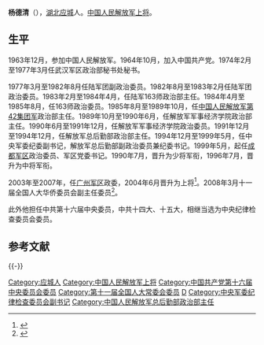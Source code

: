 '''杨德清'''（{{bd|1942年|9月|||Y}}），[[湖北|湖北]][[应城|应城]]人。[[中国人民解放军上将|中国人民解放军上将]]。

== 生平 ==
1963年12月，参加中国人民解放军。1964年10月，加入中国共产党。1974年2月至1977年3月任武汉军区政治部秘书处秘书。

1977年3月至1982年8月任陆军团副政治委员。1982年8月至1983年2月任陆军团政治委员。1983年2月至1984年4月，任陆军163师政治部主任。1984年4月至1985年8月，任163师政治委员。1985年8月至1989年10月，任[[中国人民解放军第42集团军|中国人民解放军第42集团军]]政治部主任。1989年10月至1990年6月，任解放军军事经济学院政治部主任。1990年6月至1991年12月，任解放军军事经济学院政治委员。1991年12月至1994年12月，任解放军总后勤部政治部主任。1994年12月至1999年5月，任中央军委纪委副书记，解放军总后勤部副政治委员兼纪委书记。1999年5月，起任[[成都军区|成都军区]]政治委员、军区党委书记。1990年7月，晋升为少将军衔，1996年7月，晋升为中将军衔。

2003年至2007年，任[[广州军区|广州军区]]政委，2004年6月晋升为上将<ref>{{cite web | language = zh-hans | publisher = 搜狐网 | title = 张阳升任广州军区政委 杨德清不再担任 | url = http://news.sohu.com/20070913/n252120665.shtml | author =  | date =  | accessdate =  | archive-date = 2019-02-27 | archive-url = https://web.archive.org/web/20190227182144/http://news.sohu.com/20070913/n252120665.shtml | dead-url = yes }}</ref>。2008年3月十一届全国人大华侨委员会副主任委员<ref>{{Cite web |url=http://www.gov.cn/test/2008-03/15/content_920964_3.htm |title=第十一届全国人民代表大会常务委员会 |access-date=2014-04-11 |archive-date=2020-01-13 |archive-url=https://web.archive.org/web/20200113093112/http://www.gov.cn/test/2008-03/15/content_920964_3.htm |dead-url=no }}</ref>。 

此外他担任中共第十六届中央委员，中共十四大、十五大，相继当选为中央纪律检查委员会委员。

==参考文献==
{{reflist}}
{{-}}
{{start box}}
{{s-mil}}
{{s-before|[[张志坚_(上将)|张志坚]]}}
{{s-title|成都军区政治委员|1999年－2003年}}
{{s-after|[[刘书田|刘书田]]}}
{{s-before|[[刘书田|刘书田]]}}
{{s-title|广州军区政治委员|2003年－2007年}}
{{s-after|[[张阳|张阳]]}}
{{end box}}
{{中国人民解放军上将/2004}}
[[Category:应城人|Category:应城人]]
[[Category:中国人民解放军上将|Category:中国人民解放军上将]]
[[Category:中国共产党第十六届中央委员会委员|Category:中国共产党第十六届中央委员会委员]] 
[[Category:第十一届全国人大常委会委员|Category:第十一届全国人大常委会委员]]
[[Category:杨姓|D]]
[[Category:中央军委纪律检查委员会副书记|Category:中央军委纪律检查委员会副书记]]
[[Category:中国人民解放军总后勤部政治部主任|Category:中国人民解放军总后勤部政治部主任]]